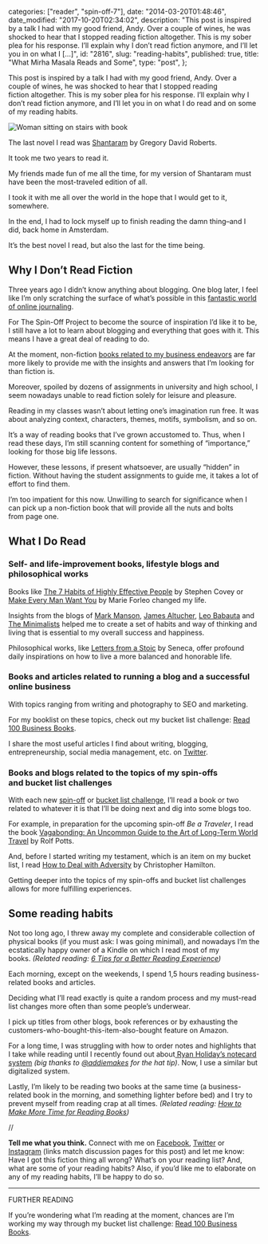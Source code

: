
  categories: ["reader", "spin-off-7"],
  date: "2014-03-20T01:48:46",
  date_modified: "2017-10-20T02:34:02",
  description:
    "This post is inspired by a talk I had with my good friend, Andy. Over a couple of wines, he was shocked to hear that I stopped reading fiction altogether. This is my sober plea for his response. I’ll explain why I don’t read fiction anymore, and I’ll let you in on what I […]",
  id: "2816",
  slug: "reading-habits",
  published: true,
  title: "What Mirha Masala Reads and Some",
  type: "post",
};


This post is inspired by a talk I had with my good friend, Andy. Over a couple of wines, he was shocked to hear that I stopped reading fiction altogether. This is my sober plea for his response. I’ll explain why I don’t read fiction anymore, and I’ll let you in on what I do read and on some of my reading habits.

![Woman sitting on stairs with book](/pages/tsop/posts/reading-habits/woman-book-stairs_1.jpg)

The last novel I read was [Shantaram](http://amzn.to/1O9e2Z2) by Gregory David Roberts.

It took me two years to read it.

My friends made fun of me all the time, for my version of Shantaram must have been the most-traveled edition of all.

I took it with me all over the world in the hope that I would get to it, somewhere.

In the end, I had to lock myself up to finish reading the damn thing–and I did, back home in Amsterdam.

It’s the best novel I read, but also the last for the time being.

## Why I Don’t Read Fiction

Three years ago I didn’t know anything about blogging. One blog later, I feel like I’m only scratching the surface of what’s possible in this [fantastic world of online journaling](/tsop/posts/start-blogging/).

For The Spin-Off Project to become the source of inspiration I’d like it to be, I still have a lot to learn about blogging and everything that goes with it. This means I have a great deal of reading to do.

At the moment, non-fiction [books related to my business endeavors](/tsop/posts/read-business-books/) are far more likely to provide me with the insights and answers that I’m looking for than fiction is.

Moreover, spoiled by dozens of assignments in university and high school, I seem nowadays unable to read fiction solely for leisure and pleasure.

Reading in my classes wasn’t about letting one’s imagination run free. It was about analyzing context, characters, themes, motifs, symbolism, and so on.

It’s a way of reading books that I’ve grown accustomed to. Thus, when I read these days, I’m still scanning content for something of “importance,” looking for those big life lessons.

However, these lessons, if present whatsoever, are usually “hidden” in fiction. Without having the student assignments to guide me, it takes a lot of effort to find them.

I’m too impatient for this now. Unwilling to search for significance when I can pick up a non-fiction book that will provide all the nuts and bolts from page one.

## What I Do Read

### Self- and life-improvement books, lifestyle blogs and philosophical works

Books like [The 7 Habits of Highly Effective People](http://amzn.to/1APH8DF) by Stephen Covey or [Make Every Man Want You](http://amzn.to/1MQGCwX) by Marie Forleo changed my life.

Insights from the blogs of [Mark Manson](http://markmanson.net), [James Altucher](http://jamesaltucher.com), [Leo Babauta](http://zenhabits.net) and [The Minimalists](http://www.theminimalists.com) helped me to create a set of habits and way of thinking and living that is essential to my overall success and happiness.

Philosophical works, like [Letters from a Stoic](http://amzn.to/1I5Fq6b) by Seneca, offer profound daily inspirations on how to live a more balanced and honorable life.

### Books and articles related to running a blog and a successful online business

With topics ranging from writing and photography to SEO and marketing.

For my booklist on these topics, check out my bucket list challenge: [Read 100 Business Books](/tsop/posts/read-business-books/).

I share the most useful articles I find about writing, blogging, entrepreneurship, social media management, etc. on [Twitter](http://www.twitter.com/mirhamasala/).

### Books and blogs related to the topics of my spin-offs and bucket list challenges

With each new [spin-off](/tsop) or [bucket list challenge](/tsop/posts/bucket-list/), I’ll read a book or two related to whatever it is that I’ll be doing next and dig into some blogs too.

For example, in preparation for the upcoming spin-off _Be a Traveler_, I read the book [Vagabonding: An Uncommon Guide to the Art of Long-Term World Travel](http://amzn.to/19F4R38) by Rolf Potts.

And, before I started writing my testament, which is an item on my bucket list, I read [How to Deal with Adversity](http://amzn.to/19F4Zzv) by Christopher Hamilton.

Getting deeper into the topics of my spin-offs and bucket list challenges allows for more fulfilling experiences.

## Some reading habits

Not too long ago, I threw away my complete and considerable collection of physical books (if you must ask: I was going minimal), and nowadays I’m the ecstatically happy owner of a Kindle on which I read most of my books. *(Related reading: [6 Tips for a Better Reading Experience](/tsop/posts/reading-tips/))*

Each morning, except on the weekends, I spend 1,5 hours reading business-related books and articles.

Deciding what I’ll read exactly is quite a random process and my must-read list changes more often than some people’s underwear.

I pick up titles from other blogs, book references or by exhausting the customers-who-bought-this-item-also-bought feature on Amazon.

For a long time, I was struggling with how to order notes and highlights that I take while reading until I recently found out about[ Ryan Holiday’s notecard system](http://ryanholiday.net/how-and-why-to-keep-a-commonplace-book/) *(big thanks to [@addiemakes](https://twitter.com/addiemakes) for the hat tip)*. Now, I use a similar but digitalized system.

Lastly, I’m likely to be reading two books at the same time (a business-related book in the morning, and something lighter before bed) and I try to prevent myself from reading crap at all times. *(Related reading: [How to Make More Time for Reading Books](/tsop/posts/reading-time/))*

//

**Tell me what you think.** Connect with me on [Facebook](https://www.facebook.com/thespinoffproject/photos/a.909992835699269.1073741836.443190319046192/922453064453246/), [Twitter](https://twitter.com/mirhamasala/status/586484785293459456) or [Instagram](https://instagram.com/p/0xvGSAkyN7/) (links match discussion pages for this post) and let me know: Have I got this fiction thing all wrong? What’s on your reading list? And, what are some of your reading habits? Also, if you’d like me to elaborate on any of my reading habits, I’ll be happy to do so.

---

FURTHER READING

If you’re wondering what I’m reading at the moment, chances are I’m working my way through my bucket list challenge: [Read 100 Business Books](/tsop/posts/read-business-books/).
